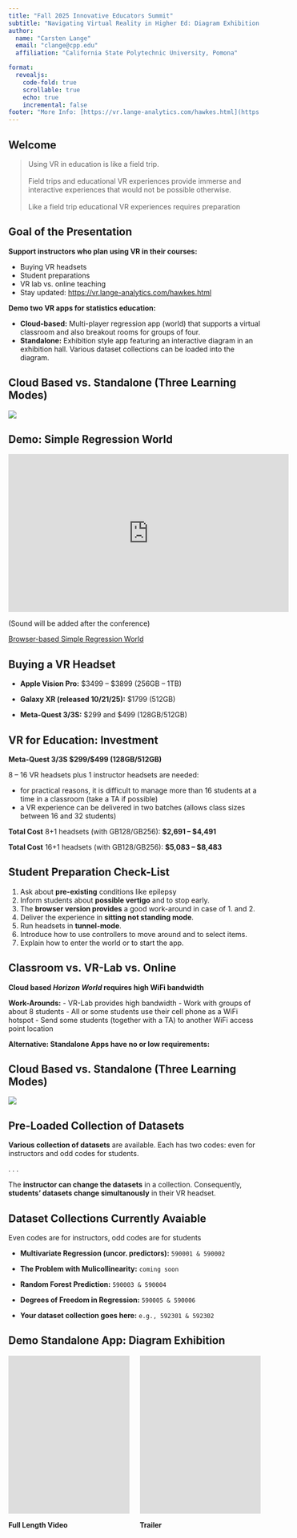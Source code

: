 ```yaml
---
title: "Fall 2025 Innovative Educators Summit"
subtitle: "Navigating Virtual Reality in Higher Ed: Diagram Exhibition & Simple Regression for Active Learning with VR Headsets"
author:
  name: "Carsten Lange"
  email: "clange@cpp.edu"
  affiliation: "California State Polytechnic University, Pomona"

format: 
  revealjs:
    code-fold: true
    scrollable: true
    echo: true
    incremental: false
footer: "More Info: [https://vr.lange-analytics.com/hawkes.html](https://vr.lange-analytics.com/hawkes.html){target=_blank}"
---
```


## Welcome

> Using VR in education is like a field trip. <br><br> Field trips and educational VR experiences provide immerse and interactive experiences that would not be possible otherwise.<br><br> Like a field trip educational VR experiences requires preparation

## Goal of the Presentation {.smaller}

**Support instructors who plan using VR in their courses:**

-   Buying VR headsets
-   Student preparations
-   VR lab vs. online teaching
-   Stay updated: [https://vr.lange-analytics.com/hawkes.html](https://vr.lange-analytics.com/hawkes.html){target="_blank"}

**Demo two VR apps for statistics education:**

-   **Cloud-based:** Multi-player regression app (world) that supports a virtual classroom and also breakout rooms for groups of four.
-   **Standalone:** Exhibition style app featuring an interactive diagram in an exhibition hall. Various dataset collections can be loaded into the diagram.

## Cloud Based vs. Standalone (Three Learning Modes)

![](LearningModes.png){fig-align="center"}

## Demo: Simple Regression World

<iframe width="560" height="315" src="https://www.youtube.com/embed/KC1lppt3REc?si=Xl2tpfTychTP48Ei" title="YouTube video player" frameborder="0" allow="accelerometer; autoplay; clipboard-write; encrypted-media; gyroscope; picture-in-picture; web-share" referrerpolicy="strict-origin-when-cross-origin" allowfullscreen></iframe>
(Sound will be added after the conference)

[Browser-based Simple Regression World](https://horizon.meta.com/world/647544861765620/?locale=en_US){target="_blank"}

## Buying a VR Headset

-   **Apple Vision Pro:** \$3499 -- \$3899 (256GB -- 1TB)

-   **Galaxy XR (released 10/21/25):** \$1799 (512GB)

- <strong><span class="fragment highlight-red">Meta-Quest 3/3S:</span></strong> \$299 and \$499 (128GB/512GB)

## VR for Education: Investment

**Meta-Quest 3/3S \$299/\$499 (128GB/512GB)**

8 -- 16 VR headsets plus 1 instructor headsets are needed:

-   for practical reasons, it is difficult to manage more than 16 students at a time in a classroom (take a TA if possible)
-   a VR experience  can be delivered in two batches (allows class sizes between 16 and 32 students)

**Total Cost** 8+1 headsets (with GB128/GB256): **\$2,691 -- \$4,491**

**Total Cost** 16+1 headsets (with GB128/GB256): **\$5,083 -- \$8,483**

## Student Preparation Check-List 

::: {.incremental}
1. Ask about **pre-existing** conditions like epilepsy
2. Inform students about **possible vertigo**  and to stop early.
3. The **browser version provides** a good work-around in case of 1. and 2.
3. Deliver the experience in **sitting not standing mode**. 
4. Run headsets in **tunnel-mode**.
5. Introduce how to use  controllers to move around and to select items. 
6. Explain how to enter the world or to start the app.
::: 

## Classroom vs. VR-Lab vs. Online

**Cloud based *Horizon World* requires high WiFi bandwidth**

**Work-Arounds:**
  - VR-Lab provides high bandwidth
  - Work with groups of about 8 students 
  - All or some students use their cell phone as a WiFi hotspot
  - Send some students (together with a TA) to another WiFi access point location
  
**Alternative: Standalone Apps have no or low requirements:**
  
## Cloud Based vs. Standalone (Three Learning Modes)

![](LearningModes.png){fig-align="center"}

## Pre-Loaded Collection of Datasets

**Various collection of datasets** are available. Each has two codes: even for instructors and odd codes for students.

. . .

The **instructor can change the datasets** in a collection. Consequently, **students' datasets change simultanously** in their VR headset.

## Dataset Collections Currently Avaiable 

Even codes are for instructors, odd codes are for students

::: {.incremental}
- **Multivariate Regression (uncor. predictors):** `590001 & 590002`<br>

- **The Problem with Mulicollinearity:** `coming soon`<br>

- **Random Forest Prediction:** `590003 & 590004`<br>

- **Degrees of Freedom in Regression:** `590005 & 590006`<br>

- **Your dataset collection goes here:** `e.g., 592301 & 592302`
:::




## Demo Standalone App: Diagram Exhibition

:::: {.columns}

::: {.column width="50%"}
<iframe width="560" height="315" src="https://www.youtube.com/embed/lXhbzX1ryN0?si=Bxhc6VVUNhKQqong" title="YouTube video player" frameborder="0" allow="accelerometer; autoplay; clipboard-write; encrypted-media; gyroscope; picture-in-picture; web-share" referrerpolicy="strict-origin-when-cross-origin" allowfullscreen></iframe>
**Full Length Video**
:::

::: {.column width="50%"}
<iframe width="560" height="315" src="https://www.youtube.com/embed/TkwgJcGWLdE?si=u-LlFNwHBkF3QEqz" title="YouTube video player" frameborder="0" allow="accelerometer; autoplay; clipboard-write; encrypted-media; gyroscope; picture-in-picture; web-share" referrerpolicy="strict-origin-when-cross-origin" allowfullscreen></iframe>
**Trailer**
:::

::::